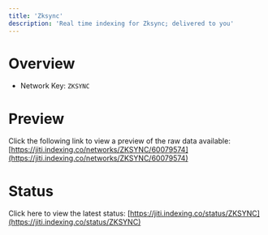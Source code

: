 ```yaml
---
title: 'Zksync'
description: 'Real time indexing for Zksync; delivered to you'
---
```


# Overview
- Network Key: `ZKSYNC`

# Preview
Click the following link to view a preview of the raw data available: [https://jiti.indexing.co/networks/ZKSYNC/60079574](https://jiti.indexing.co/networks/ZKSYNC/60079574)

# Status
Click here to view the latest status: [https://jiti.indexing.co/status/ZKSYNC](https://jiti.indexing.co/status/ZKSYNC)
